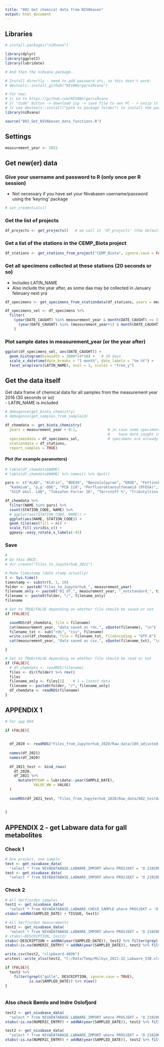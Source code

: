 ```yaml
---
title: "802 Get chemical data from NIVAbasen"
output: html_document
---
```


## Libraries
```r
# install.packages("niRvana")

library(dplyr)
library(ggplot2)
library(lubridate)

# And then the niRvana package. 

# Install directly - need to add password etc, so this dosn't work:
# devtools::install_github("NIVANorge/niRvana")

# For now:
# 1) Go to https://github.com/NIVANorge/niRvana
# 2) "Code" button -> download zip -> save file to own PC - > unzip it    
# 3) use devtools::install("path to package folder") to install the package  s
library(niRvana)  

source("802_Get_NIVAbasen_data_functions.R")

```


## Settings  
```r

measurement_year <- 2022

```


## Get new(er) data

### Give your username and password to R (only once per R session)  
* Not necessary if you have set your Nivabasen username/password using the 'keyring' package 
```r
# set_credentials()
```

### Get the list of projects

```r

df_projects <- get_projects()   # we call it 'df_projects' (the default name used by 'get_stations_from_project')

```

### Get a list of the stations in the CEMP_Biota project

```r

df_stations <- get_stations_from_project("CEMP_Biota", ignore.case = FALSE)

```

### Get all specimens collected at these stations (20 seconds or so)  

- Includes LATIN_NAME  
- Also include the year after, as some daa may be collected in January february next yra

```r

df_specimens <- get_specimens_from_stationdata(df_stations, years = measurement_year + 0:1)

df_specimens_sel <- df_specimens %>%
  filter(
    (year(DATE_CAUGHT) %in% measurement_year & month(DATE_CAUGHT) >= 3) |
      (year(DATE_CAUGHT) %in% (measurement_year+1) & month(DATE_CAUGHT) <= 2)
    )

```

### Plot sample dates in measurement_year (or the year after)    

```r

ggplot(df_specimens_sel, aes(DATE_CAUGHT)) +
  geom_histogram(binwidth = 3600*24*10) +   # 10 days
  scale_x_datetime(date_breaks = "1 month", date_labels = "%m %Y") +
  facet_wrap(vars(LATIN_NAME), ncol = 1, scales = "free_y")

```



## Get the data itself  
Get data frame of chemical data for all samples from the measurement year 2016 (30 seconds or so)  
- LATIN_NAME is included  
```r

# debugonce(get_biota_chemistry)
# debugonce(get_samples_from_sampleid)

df_chemdata <- get_biota_chemistry(
  years = measurement_year + 0:1,              # in case some specimens wrongly  
                                               #    have date_caught in the year after
  specimendata = df_specimens_sel,             # specimens are already form the correct time period only
  stationdata = df_stations,
  report_samples = TRUE)

```

#### Plot (for example parameters)  

```r

# table(df_chemdata$NAME)
# table(df_chemdata$NAME) %>% names() %>% dput()  

pars <- c("ALAD", "Aldrin", "BDE49", "Benzo[a]pyren", "EROD", "Fettinnhold", 
  "Kadmium", "p,p'-DDE", "PCB 118", "Perfluoroktansulfonamid (PFOSA)", 
  "SCCP eksl. LOQ", "Toksafen Parlar 26", "Tørrstoff %", "Tributyltinn (TBT)")

df_chemdata %>%
  filter(NAME %in% pars) %>%
  count(STATION_CODE, NAME) %>%
  # ggplot(aes(STATION_CODE, NAME)) +
  ggplot(aes(NAME, STATION_CODE)) +
  geom_tile(aes(fill = n)) +
  scale_fill_viridis_c() +
  ggeasy::easy_rotate_x_labels(-45)


```


### Save 
```r
#
# Do this ONCE:
# dir.create("Files_to_Jupyterhub_2021")

# Make timestamp (date stamp actually)
t <- Sys.time()
timestamp <- substr(t, 1, 10)
folder <- paste0("Files_to_Jupyterhub_", measurement_year)
filename_only <- paste0("01_df_", measurement_year, "_notstandard_", timestamp, ".rds")
filename <- paste0(folder, "/", filename_only)
filename

# Set to TRUE/FALSE depending on whether file should be saved or not  
if (FALSE){

  saveRDS(df_chemdata, file = filename)
  cat(measurement_year, "data saved as rds,", sQuote(filename), "\n")
  filename_txt <- sub("rds", "csv", filename)
  write.csv(df_chemdata, file = filename_txt, fileEncoding = "UTF-8")
  cat(measurement_year, "data saved as csv,", sQuote(filename_txt), "\n")

}

# Set to TRUE/FALSE depending on whether file should be read or not  
if (FALSE){
  # df_chemdata <- readRDS(filename)
  files <- dir(folder) %>% rev()
  files
  filename_only <- files[1]    # 1 = latest data   
  filename <- paste0(folder, "/", filename_only)
  df_chemdata <- readRDS(filename)
}

```


## APPENDIX 1

```r

# For app 804

if (FALSE){
  
  
  df_2020 <- readRDS("Files_from_Jupyterhub_2020/Raw_data/109_adjusted_data_2021-09-15.rds")
  
  names(df_2021)
  names(df_2020)
  
  df_2021_test <- bind_rows(
    df_2020,
    df_2021 %>%
      mutate(MYEAR = lubridate::year(SAMPLE_DATE),
             VALUE_WW = VALUE)
  )
  
  saveRDS(df_2021_test, "Files_from_Jupyterhub_2020/Raw_data/802_testdata_2022-05-23.rds")
  
  
}

```


## APPENDIX 2 - get Labware data for gall metabolites       

### Check 1

```r

# One project, one sample   
test <- get_nivabase_data(
  "select * from NIVADATABASE.LABWARE_IMPORT where PROSJEKT = 'O 210200.ANAIN' and DESCRIPTION = '30B Inner Oslofjord - Torsk galle 1'")
test <- get_nivabase_data(
  "select * from NIVADATABASE.LABWARE_IMPORT where PROSJEKT = 'O 210200.ANAIN' and DESCRIPTION like '53B%'")

```

### Check 2  

```r

# All Sørfjorden samples  
test1 <- get_nivabase_data(
  "select * from NIVADATABASE.LABWARE_CHECK_SAMPLE where PROSJEKT = 'O 210200.ANAIN' and DESCRIPTION like '%53B%'")  
xtabs(~addNA(SAMPLED_DATE) + TISSUE, test1)

# All Sørfjorden measurements    
test2 <- get_nivabase_data(
  "select * from NIVADATABASE.LABWARE_IMPORT where PROSJEKT = 'O 210200.ANAIN' and DESCRIPTION like '%53B%'")  
# xtabs(~DESCRIPTION, test2)
xtabs(~DESCRIPTION + addNA(year(SAMPLED_DATE)), test2 %>% filter(grepl("galle", DESCRIPTION, ignore.case = TRUE)))
xtabs(~is.na(NUMERIC_ENTRY) + addNA(year(SAMPLED_DATE)), test2 %>% filter(grepl("galle", DESCRIPTION, ignore.case = TRUE)))

write.csv(test2, "clipboard-4096")
writexl::write_xlsx(test2, "C:/Data/Temp/Milkys_2021-22_Labware_53B.xlsx")

if (FALSE){
  test2 %>% 
    filter(grepl("galle", DESCRIPTION, ignore.case = TRUE),
           is.na(SAMPLED_DATE)) %>% View()
}



```

### Also check Bømlo and Indre Oslofjord   

```r

test2 <- get_nivabase_data(
  "select * from NIVADATABASE.LABWARE_IMPORT where PROSJEKT = 'O 210200.ANAIN' and DESCRIPTION like '%23B%'")  
xtabs(~is.na(NUMERIC_ENTRY) + addNA(year(SAMPLED_DATE)), test2 %>% filter(grepl("galle", DESCRIPTION, ignore.case = TRUE)))

test2 <- get_nivabase_data(
  "select * from NIVADATABASE.LABWARE_IMPORT where PROSJEKT = 'O 210200.ANAIN' and DESCRIPTION like '%30B%'")  
xtabs(~is.na(NUMERIC_ENTRY) + addNA(year(SAMPLED_DATE)), test2 %>% filter(grepl("galle", DESCRIPTION, ignore.case = TRUE)))


```





